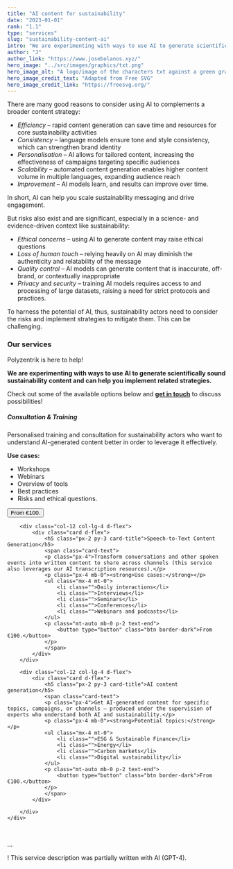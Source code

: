 ```yaml
---
title: "AI content for sustainability"
date: "2023-01-01"
rank: "1.1"
type: "services"
slug: "sustainability-content-ai"
intro: "We are experimenting with ways to use AI to generate scientifically sound sustainability content. We can help you implement related strategies."
author: "J"
author_link: "https://www.josebolanos.xyz/"
hero_image: "../src/images/graphics/txt.png"
hero_image_alt: "A logo/image of the characters txt against a green gradiant background"
hero_image_credit_text: "Adapted from Free SVG"
hero_image_credit_link: "https://freesvg.org/"
---
```

There are many good reasons to consider using AI to complements a broader content strategy:

* *Efficiency* – rapid content generation can save time and resources for core sustainability activities
* *Consistency* – language models ensure tone and style consistency, which can strengthen brand identity
* *Personalisation* – AI allows for tailored content, increasing the effectiveness of campaigns targeting specific audiences
* *Scalability* – automated content generation enables higher content volume in multiple languages, expanding audience reach
* *Improvement* – AI models learn, and results can improve over time.

In short, AI can help you scale sustainability messaging and drive engagement. 

But risks also exist and are significant, especially in a science- and evidence-driven context like sustainability:

* *Ethical concerns* – using AI to generate content may raise ethical questions
* *Loss of human touch* – relying heavily on AI may diminish the authenticity and relatability of the message
* *Quality control* – AI models can generate content that is inaccurate, off-brand, or contextually inappropriate
* *Privacy* and *security* – training AI models requires access to and processing of large datasets, raising a need for strict protocols and practices.

To harness the potential of AI, thus, sustainability actors need to consider the risks and implement strategies to mitigate them. This can be challenging.

### Our services
Polyzentrik is here to help! 

**We are experimenting with ways to use AI to generate scientifically sound sustainability content and can help you implement related strategies.**

Check out some of the available options below and [**get in touch**](mailto:hello@polyzentrik.com) to discuss possibilities!

<div class="container mb-4">
    <div class="row">
        <div class="col-12 col-lg-4 d-flex">
            <div class="card d-flex">
                <h5 class="px-2 py-3 card-title">Consultation & Training</h5>
                <span class="card-text">
                <p class="px-4">Personalised training and consultation for sustainability actors who want to understand AI-generated content better in order to leverage it effectively.</p>
                <p class="px-4 mb-0"><strong>Use cases:</strong></p>
                <ul class="mx-4 mt-0">
                    <li class="">Workshops</li>
                    <li class="">Webinars</li>
                    <li class="">Overview of tools</li>
                    <li class="">Best practices</li>
                    <li class="">Risks and ethical questions.</li>
                </ul>
                <p class="mt-auto mb-0 p-2 text-end">
                    <button type="button" class="btn border-dark">From €100.</button>
                </p>
                </span>
            </div>
        </div>

        <div class="col-12 col-lg-4 d-flex">
            <div class="card d-flex">
                <h5 class="px-2 py-3 card-title">Speech-to-Text Content Generation</h5>
                <span class="card-text">
                <p class="px-4">Transform conversations and other spoken events into written content to share across channels (this service also leverages our AI transcription resources).</p>
                <p class="px-4 mb-0"><strong>Use cases:</strong></p>
                <ul class="mx-4 mt-0">
                    <li class="">Daily interactions</li>
                    <li class="">Interviews</li>
                    <li class="">Seminars</li>
                    <li class="">Conferences</li>
                    <li class="">Webinars and podcasts</li>
                </ul>
                <p class="mt-auto mb-0 p-2 text-end">
                    <button type="button" class="btn border-dark">From €100.</button>
                </p>
                </span>
            </div>
        </div>

        <div class="col-12 col-lg-4 d-flex">
            <div class="card d-flex">
                <h5 class="px-2 py-3 card-title">AI content generation</h5>
                <span class="card-text">
                <p class="px-4">Get AI-generated content for specific topics, campaigns, or channels – produced under the supervision of experts who understand both AI and sustainability.</p>
                <p class="px-4 mb-0"><strong>Potential topics:</strong></p>
                <ul class="mx-4 mt-0">
                    <li class="">ESG & Sustainable Finance</li>
                    <li class="">Energy</li>
                    <li class="">Carbon markets</li>
                    <li class="">Digital sustainability</li>
                </ul>
                <p class="mt-auto mb-0 p-2 text-end">
                    <button type="button" class="btn border-dark">From €100.</button>
                </p>
                </span>
            </div>
            
        </div>
    </div>
</div>

<br />
<p className="footnote">...</p>
<p className="footnote">! This service description was partially written with AI (GPT-4).</p>

